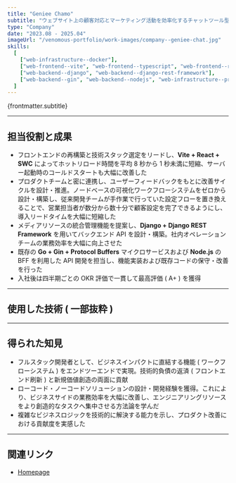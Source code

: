 ```yaml
---
title: "Geniee Chamo"
subtitle: "ウェブサイト上の顧客対応とマーケティング活動を効率化するチャットツール型 SaaS。リアルタイムサポートや自動応答を一元管理し、開発チームの一員として機能開発や既存システム改善に携わった。"
type: "Company"
date: "2023.08 - 2025.04"
imageUrl: "/venomous-portfolio/work-images/company--geniee-chat.jpg"
skills:
  [
    ["web-infrastructure--docker"],
    ["web-frontend--vite", "web-frontend--typescript", "web-frontend--react"],
    ["web-backend--django", "web-backend--django-rest-framework"],
    ["web-backend--gin", "web-backend--nodejs", "web-infrastructure--protobuf"],
  ]
---
```



<p>{frontmatter.subtitle}</p>

---

## 担当役割と成果

- フロントエンドの再構築と技術スタック選定をリードし、**Vite + React + SWC** によってホットリロード時間を平均 8 秒から 1 秒未満に短縮、サーバー起動時のコールドスタートも大幅に改善した
- プロダクトチームと密に連携し、ユーザーフィードバックをもとに改善サイクルを設計・推進。ノードベースの可視化ワークフローシステムをゼロから設計・構築し、従来開発チームが手作業で行っていた設定フローを置き換えることで、営業担当者が数分から数十分で顧客設定を完了できるようにし、導入リードタイムを大幅に短縮した
- メディアリソースの統合管理機能を提案し、**Django + Django REST Framework** を用いてバックエンド API を設計・構築。社内オペレーションチームの業務効率を大幅に向上させた
- 既存の **Go + Gin + Protocol Buffers** マイクロサービスおよび **Node.js** の BFF を利用した API 開発を担当し、機能実装および既存コードの保守・改善を行った
- 入社後は四半期ごとの OKR 評価で一貫して最高評価 ( A+ ) を獲得

---

## 使用した技術 ( 一部抜粋 )

<WorkContentLayoutSkills
  size={50}
  skills={frontmatter.skills.flat()}
  class="flex w-full justify-start"
/>

---

## 得られた知見

- フルスタック開発者として、ビジネスインパクトに直結する機能 ( ワークフローシステム ) をエンドツーエンドで実現。技術的負債の返済 ( フロントエンド刷新 ) と新規価値創造の両面に貢献
- ローコード・ノーコードソリューションの設計・開発経験を獲得。これにより、ビジネスサイドの業務効率を大幅に改善し、エンジニアリングリソースをより創造的なタスクへ集中させる方法論を学んだ
- 複雑なビジネスロジックを技術的に解決する能力を示し、プロダクト改善における貢献度を実感した

---

## 関連リンク

- [Homepage](https://cx.geniee.co.jp/product/chat/)
